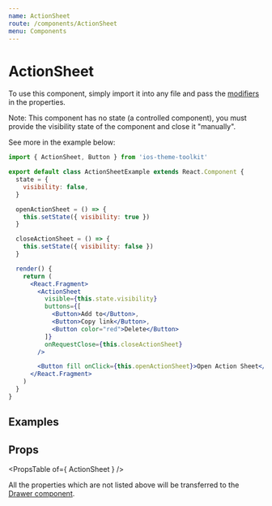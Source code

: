 ```yaml
---
name: ActionSheet
route: /components/ActionSheet
menu: Components
---
```



# ActionSheet

To use this component, simply import it into any file and pass the [modifiers](#/#props) in the properties.

Note: This component has no state (a controlled component), you must provide the visibility state of the component and close it "manually".

See more in the example below:

```jsx
import { ActionSheet, Button } from 'ios-theme-toolkit'

export default class ActionSheetExample extends React.Component {
  state = {
    visibility: false,
  }

  openActionSheet = () => {
    this.setState({ visibility: true })
  }

  closeActionSheet = () => {
    this.setState({ visibility: false })
  }

  render() {
    return (
      <React.Fragment>
        <ActionSheet
          visible={this.state.visibility}
          buttons={[
            <Button>Add to</Button>,
            <Button>Copy link</Button>,
            <Button color="red">Delete</Button>
          ]}
          onRequestClose={this.closeActionSheet}
        />

        <Button fill onClick={this.openActionSheet}>Open Action Sheet</Button>
      </React.Fragment>
    )
  }
}
```

## Examples

<Playground>
  <ActionSheetExample />
</Playground>

## Props

<PropsTable of={ ActionSheet } />

All the properties which are not listed above will be transferred to the [Drawer component](#/components/Drawer).
